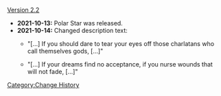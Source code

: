 [[Version 2.2]]
* '''2021-10-13:''' Polar Star was released.
* '''2021-10-14:''' Changed description text:
** {{Color|Old:}} "[...] If you should dare to tear your eyes off those charlatans who call themselves gods, [...]"
** {{Color|New:}} "[...] If your dreams find no acceptance, if you nurse wounds that will not fade, [...]"
<noinclude>[[Category:Change History]]</noinclude>